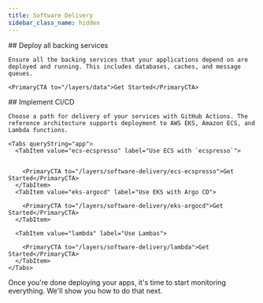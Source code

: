 ```yaml
---
title: Software Delivery
sidebar_class_name: hidden
---
```


<Intro>

</Intro>

<Steps>

  <Step>
    ## <StepNumber/> Deploy all backing services

    Ensure all the backing services that your applications depend on are deployed and running. This includes databases, caches, and message queues.

    <PrimaryCTA to="/layers/data">Get Started</PrimaryCTA>
  </Step>

  <Step>
    ## <StepNumber/> Implement CI/CD

    Choose a path for delivery of your services with GitHub Actions. The reference architecture supports deployment to AWS EKS, Amazon ECS, and Lambda functions.

    <Tabs queryString="app">
      <TabItem value="ecs-ecspresso" label="Use ECS with `ecspresso`">


        <PrimaryCTA to="/layers/software-delivery/ecs-ecspresso">Get Started</PrimaryCTA>
      </TabItem>
      <TabItem value="eks-argocd" label="Use EKS with Argo CD">

        <PrimaryCTA to="/layers/software-delivery/eks-argocd">Get Started</PrimaryCTA>
      </TabItem>

      <TabItem value="lambda" label="Use Lambas">

        <PrimaryCTA to="/layers/software-delivery/lambda">Get Started</PrimaryCTA>
      </TabItem>
    </Tabs>

  </Step>

</Steps>

Once you're done deploying your apps, it's time to start monitoring everything. We'll show you how to do that next.

